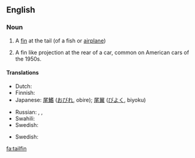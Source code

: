 ==English==

===Noun===
{{en-noun}}
{{wikipedia}}

# A [[fin]] at the tail (of a fish or [[airplane]])
# {{automotive}} A fin like projection at the rear of a car, common on American cars of the 1950s.

====Translations====
{{trans-top|fin at the tail of fish}}
* Dutch: {{t-|nl|staartvin|m|f}}
* Finnish: {{t-|fi|pyrstöevä}}
* Japanese: {{sense|of fish}} [[尾鰭]] ([[おびれ]], obire); {{sense|of airplane}} [[尾翼]] ([[びよく]], biyoku)
{{trans-mid}}
* Russian: {{sense|of fish}} {{t|ru|хвостовой плавник|m|tr=xvostovój plavník}}, {{sense|of airplane}} {{t+|ru|киль|m|tr=kil'}}, {{t|ru|вертикальный стабилизатор|m|tr=v'ertikál'nyj stabilizátor}}
* Swahili: {{t|sw|pezi la mkia}}
* Swedish: {{t|sv|stjärtfena|c}}
{{trans-bottom}}

{{trans-top|fin like projection at the rear of a car}}
* Swedish: {{t|sv|stjärtfena|c}}
{{trans-mid}}
{{trans-bottom}}

[[fa:tailfin]]
